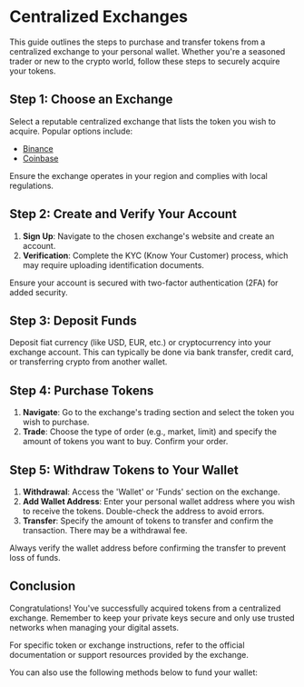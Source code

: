 
# Centralized Exchanges

This guide outlines the steps to purchase and transfer tokens from a centralized exchange to your personal wallet. Whether you're a seasoned trader or new to the crypto world, follow these steps to securely acquire your tokens.

## Step 1: Choose an Exchange

Select a reputable centralized exchange that lists the token you wish to acquire. Popular options include:

- [Binance](https://www.binance.com/)
- [Coinbase](https://www.coinbase.com/)

Ensure the exchange operates in your region and complies with local regulations.

## Step 2: Create and Verify Your Account

1. **Sign Up**: Navigate to the chosen exchange's website and create an account.
2. **Verification**: Complete the KYC (Know Your Customer) process, which may require uploading identification documents.

<Callout type="info" emoji="ℹ️">
  Ensure your account is secured with two-factor authentication (2FA) for added
  security.
</Callout>

## Step 3: Deposit Funds

Deposit fiat currency (like USD, EUR, etc.) or cryptocurrency into your exchange account. This can typically be done via bank transfer, credit card, or transferring crypto from another wallet.

## Step 4: Purchase Tokens

1. **Navigate**: Go to the exchange's trading section and select the token you wish to purchase.
2. **Trade**: Choose the type of order (e.g., market, limit) and specify the amount of tokens you want to buy. Confirm your order.

## Step 5: Withdraw Tokens to Your Wallet

1. **Withdrawal**: Access the 'Wallet' or 'Funds' section on the exchange.
2. **Add Wallet Address**: Enter your personal wallet address where you wish to receive the tokens. Double-check the address to avoid errors.
3. **Transfer**: Specify the amount of tokens to transfer and confirm the transaction. There may be a withdrawal fee.

<Callout type="warning" emoji="⚠️">
  Always verify the wallet address before confirming the transfer to prevent
  loss of funds.
</Callout>

## Conclusion

Congratulations! You've successfully acquired tokens from a centralized exchange. Remember to keep your private keys secure and only use trusted networks when managing your digital assets.

For specific token or exchange instructions, refer to the official documentation or support resources provided by the exchange.

You can also use the following methods below to fund your wallet:

<Cards>
  <Card title="Bridges" href="/getting-tokens/bridges" />
  <Card title="Faucet (Testnet Only)" href="/getting-tokens/faucets" />
</Cards>
